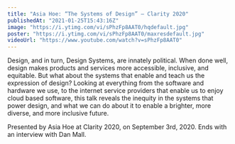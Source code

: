 ```yaml
---
title: "Asia Hoe: “The Systems of Design” — Clarity 2020"
publishedAt: "2021-01-25T15:43:16Z"
image: "https://i.ytimg.com/vi/sPhzFp8AAT0/hqdefault.jpg"
poster: "https://i.ytimg.com/vi/sPhzFp8AAT0/maxresdefault.jpg"
videoUrl: "https://www.youtube.com/watch?v=sPhzFp8AAT0"
---
```


Design, and in turn, Design Systems, are innately political. When done well, design makes products and services more accessible, inclusive, and equitable. But what about the systems that enable and teach us the expression of design? Looking at everything from the software and hardware we use, to the internet service providers that enable us to enjoy cloud based software, this talk reveals the inequity in the systems that power design, and what we can do about it to enable a brighter, more diverse, and more inclusive future.

Presented by Asia Hoe at Clarity 2020, on September 3rd, 2020. Ends with an interview with Dan Mall.
